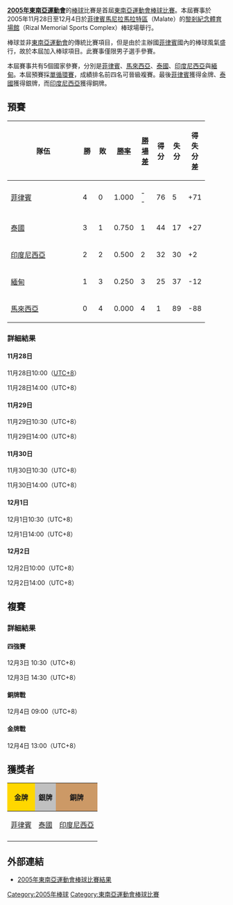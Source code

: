 {{Unreferenced |time=2008-05-06T07:09:03+00:00 }}
'''[[2005年東南亞運動會|2005年東南亞運動會]]'''的[[棒球|棒球]]比賽是首屆[[東南亞運動會棒球比賽|東南亞運動會棒球比賽]]。本屆賽事於2005年11月28日至12月4日於[[菲律賓|菲律賓]][[馬尼拉|馬尼拉]][[馬拉特區|馬拉特區]]（Malate）的[[黎剎紀念體育場館|黎剎紀念體育場館]]（Rizal Memorial Sports Complex）棒球場舉行。

棒球並非[[東南亞運動會|東南亞運動會]]的傳統比賽項目，但是由於主辦國[[菲律賓|菲律賓]]國內的棒球風氣盛行，故於本屆加入棒球項目。此賽事僅限男子選手參賽。

本屆賽事共有5個國家參賽，分別是[[菲律賓|菲律賓]]、[[馬來西亞|馬來西亞]]、[[泰國|泰國]]、[[印度尼西亞|印度尼西亞]]與[[緬甸|緬甸]]。本屆預賽採[[循環賽|單循環賽]]，成績排名前四名可晉級複賽。最後[[菲律賓|菲律賓]]獲得金牌、[[泰國|泰國]]獲得銀牌，而[[印度尼西亞|印度尼西亞]]獲得銅牌。

== 預賽 ==
{|class=wikitable
|-
!width=150px|隊伍 !!width=20px| 勝 !!width=20px| 敗 !!width=45px| [[勝率|勝率]] !!width=20px| [[勝場差|勝場差]] !!width=20px| 得分 !!width=20px| 失分 !!width=20px| 得失分差
|-align=center
|align=left|{{flagicon|PHI}} [[菲律賓棒球代表隊|菲律賓]] || 4 || 0 || 1.000 || -- || 76 || 5 || +71
|-align=center 
|align=left|{{flagicon|THA}} [[泰國棒球代表隊|泰國]] || 3 || 1 || 0.750 || 1 || 44 || 17 || +27
|-align=center 
|align=left|{{flagicon|INA}} [[印度尼西亞棒球代表隊|印度尼西亞]] || 2 || 2 || 0.500 || 2 || 32 || 30 || +2
|-align=center
|align=left|{{flagicon|MYA}} [[緬甸棒球代表隊|緬甸]] || 1 || 3 || 0.250 || 3 || 25 || 37 || -12
|-align=center
|align=left|{{flagicon|MAS}} [[馬來西亞棒球代表隊|馬來西亞]] || 0 || 4 || 0.000 || 4 || 1 || 89 || -88
|}

=== 詳細結果 ===
==== 11月28日 ====
11月28日10:00（[[UTC+8|UTC+8]]）
{{棒球比賽9局記分板
| 先攻={{flagicon|MAS}} [[馬來西亞棒球代表隊|馬來西亞]]
| R1=0 | R2=0 | R3=0 | R4=0 | R5=0 | R6= | R7= | R8= | R9= | RR=0 | RH=0 | RE=4
| 後攻={{flagicon|PHI}} [[菲律賓棒球代表隊|菲律賓]]
| H1=5 | H2=22 | H3=5 | H4=6 | H5=X | H6= | H7= | H8= | H9= | HR=38 | HH=24 | HE=1
| W=Orillana, Joseph | L=Walloon
| SV= | HRs=Francisco, Cuyugan, Roxas | GWRBI= | ATT= | Hours= | Mins=
}}

11月28日14:00（UTC+8）
{{棒球比賽9局記分板
| 先攻={{flagicon|INA}} [[印度尼西亞棒球代表隊|印度尼西亞]]
| R1=0 | R2=2 | R3=0 | R4=0 | R5=2 | R6=1 | R7=0 | R8=0 | R9=1 | RR=6 | RH=7 | RE=7
| 後攻={{flagicon|THA}} [[泰國棒球代表隊|泰國]]
| H1=1 | H2=0 | H3=3 | H4=0 | H5=3 | H6=6 | H7=1 | H8=0 | H9=X | HR=14 | HH=12 | HE=2
| W=Krissada | L=Effenoy Alimad
| SV= | HRs= | GWRBI= | ATT= | Hours= | Mins=
}}

==== 11月29日 ====
11月29日10:30（UTC+8）
{{棒球比賽9局記分板
| 先攻={{flagicon|INA}} [[印度尼西亞棒球代表隊|印度尼西亞]]
| R1=0 | R2=0 | R3=2 | R4=0 | R5=1 | R6=0 | R7=0 | R8=2 | R9=0 | RR=5 | RH=8 | RE=2
| 後攻={{flagicon|PHI}} [[菲律賓棒球代表隊|菲律賓]]
| H1=3 | H2=1 | H3=2 | H4=0 | H5=1 | H6=0 | H7=4 | H8=0 | H9=X | HR=11 | HH=10 | HE=2
| W= Binarao, Ernesto | L= Yudharana, Chindy
| SV= | HRs= | GWRBI= | ATT= | Hours= | Mins=
}}

11月29日14:00（UTC+8）
{{棒球比賽9局記分板
| 先攻={{flagicon|MYA}} [[緬甸棒球代表隊|緬甸]]
| R1=5 | R2=0 | R3=0 | R4=1 | R5=4 | R6=9 | R7= | R8= | R9= | RR=19 | RH=14 | RE=0
| 後攻={{flagicon|MAS}} [[馬來西亞棒球代表隊|馬來西亞]]
| H1=1 | H2=0 | H3=0 | H4=0 | H5=0 | H6=0 | H7= | H8= | H9= | HR=1 | HH=1 | HE=2
| W= Kyaw (2X) Tun| L=Wai Loon
| SV= | HRs= | GWRBI= | ATT= | Hours= | Mins=
}}

==== 11月30日 ====
11月30日10:30（UTC+8）
{{棒球比賽9局記分板
| 先攻={{flagicon|THA}} [[泰國棒球代表隊|泰國]]
| R1=2 | R2=3 | R3=6 | R4=3 | R5=0 | R6=0 | R7=3 | R8= | R9= | RR=17 | RH=15 | RE=0
| 後攻={{flagicon|MAS}} [[馬來西亞棒球代表隊|馬來西亞]]
| H1=0 | H2=0 | H3=0 | H4=0 | H5=0 | H6=0 | H7=0 | H8= | H9= | HR=0 | HH=3 | HE=5
| W=Chanatip Thongbai | L=Amrizal
| SV= | HRs= Sarda (2x) Boonying | GWRBI= | ATT= | Hours= | Mins=
}}

11月30日14:00（UTC+8）
{{棒球比賽9局記分板
| 先攻={{flagicon|PHI}} [[菲律賓棒球代表隊|菲律賓]]
| R1=5 | R2=5 | R3=2 | R4=1 | R5=4 | R6= | R7= | R8= | R9= | RR=17 | RH=17 | RE=0
| 後攻={{flagicon|MYA}} [[緬甸棒球代表隊|緬甸]]
| H1=0 | H2=0 | H3=0 | H4=0 | H5=0 | H6= | H7= | H8= | H9= | HR=0 | HH=0 | HE=1
| W= BATUTO, ROEL| L=KYAW TUN
| SV= | HRs= | GWRBI= | ATT= | Hours= | Mins=
}}

==== 12月1日 ====
12月1日10:30（UTC+8）
{{棒球比賽9局記分板
| 先攻={{flagicon|MAS}} [[馬來西亞棒球代表隊|馬來西亞]]
| R1=0 | R2=0 | R3=0 | R4=0 | R5=0 | R6= | R7= | R8= | R9= | RR=0 | RH=3 | RE=2
| 後攻={{flagicon|INA}} [[印度尼西亞棒球代表隊|印度尼西亞]]
| H1=8 | H2=1 | H3=0 | H4=0 | H5=6X | H6= | H7= | H8= | H9= | HR=15 | HH=15 | HE=2
| W=KURNA TZ | L=AMRIZAL
| SV= | HRs= | GWRBI= | ATT= | Hours= | Mins=
}}

12月1日14:00（UTC+8）
{{棒球比賽9局記分板
| 先攻={{flagicon|THA}} [[泰國棒球代表隊|泰國]]
| R1=1 | R2=0 | R3=0 | R4=1 | R5=7 | R6=0 | R7=1 | R8=3 | R9= | RR=13 | RH=11 | RE=0
| 後攻={{flagicon|MYA}} [[緬甸棒球代表隊|緬甸]]
| H1=0 | H2=0 | H3=1 | H4=0 | H5=0 | H6=0 | H7=0 | H8=0 | H9= | HR=1 | HH=7 | HE=3
| W=NATTAPONG P | L=KYAW MYINT LWU
| SV= | HRs=PANICK, S | GWRBI= | ATT= | Hours= | Mins=
}}

==== 12月2日 ====
12月2日10:00（UTC+8）
{{棒球比賽9局記分板
| 先攻={{flagicon|THA}} [[泰國棒球代表隊|泰國]]
| R1= | R2= | R3= | R4= | R5= | R6= | R7= | R8= | R9= | RR=0 | RH= | RE=
| 後攻={{flagicon|PHI}} [[菲律賓棒球代表隊|菲律賓]]
| H1= | H2= | H3= | H4= | H5= | H6= | H7= | H8= | H9= | HR=10 | HH= | HE=
| W= | L=
| SV= | HRs= | GWRBI= | ATT= | Hours= | Mins=
}}

12月2日14:00（UTC+8）
{{棒球比賽9局記分板
| 先攻={{flagicon|MYA}} [[緬甸棒球代表隊|緬甸]]
| R1=0 | R2=0 | R3=0 | R4=2 | R5=1 | R6=0 | R7=0 | R8=2 | R9=0 | RR=5 | RH=5 | RE=4
| 後攻={{flagicon|INA}} [[印度尼西亞棒球代表隊|印度尼西亞]]
| H1=2 | H2=1 | H3=2 | H4=0 | H5=0 | H6=0 | H7=0 | H8=0 | H9=1X | HR=6 | HH=10 | HE=5
| W=Yudharana, C | L=Kyaw Myint Lwin
| SV= | HRs= | GWRBI= | ATT= | Hours= | Mins=
}}

== 複賽 ==
{{Round4-with third|RD1='''四強賽'''|RD2='''金牌戰'''|Consol='''銅牌戰'''
<!--Date-Time|Team 1|Score 1|Team 2|Score 2 -->
<!--Classification round  -->
|12月3日 14:30  | {{flagicon|INA}} [[印度尼西亞棒球代表隊|印度尼西亞]] | 4 | {{flagicon|THA}} [[泰國棒球代表隊|泰國]] | 12
|12月3日 10:30  | {{flagicon|MYA}} [[緬甸棒球代表隊|緬甸]] | 1 | {{flagicon|PHI}} [[菲律賓棒球代表隊|菲律賓]] | 9

<!--1st place  -->
|12月4日 13:00  | {{flagicon|THA}} [[泰國棒球代表隊|泰國]] | 0 | {{flagicon|PHI}} [[菲律賓棒球代表隊|菲律賓]] | 11

<!--3rd place -->
|12月4日 09:00  | {{flagicon|INA}} [[印度尼西亞棒球代表隊|印度尼西亞]] | 3 | {{flagicon|MYA}} [[緬甸棒球代表隊|緬甸]] | 2
}}

=== 詳細結果 ===
==== 四強賽 ====
12月3日 10:30（UTC+8）
{{棒球比賽9局記分板
| 先攻={{flagicon|MYA}} [[緬甸棒球代表隊|緬甸]]
| R1=0 | R2=0 | R3=1 | R4=0 | R5=0 | R6=0 | R7=0 | R8=0 | R9=0 | RR=1 | RH=0 | RE=2
| 後攻={{flagicon|PHI}} [[菲律賓棒球代表隊|菲律賓]]
| H1=0 | H2=0 | H3=0 | H4=4 | H5=0 | H6=1 | H7=4 | H8=0 | H9=X | HR=9 | HH=16 | HE=2
| W=LABRADOR | L=CHIT Khine Oo
| SV= | HRs= | GWRBI= | ATT= | Hours= | Mins=
}}

12月3日 14:30（UTC+8）
{{棒球比賽9局記分板
| 先攻={{flagicon|INA}} [[印度尼西亞棒球代表隊|印度尼西亞]]
| R1=1 | R2=0 | R3=1 | R4=0 | R5=0 | R6=0 | R7=0 | R8=1 | R9=1 | RR=4 | RH=7 | RE=1
| 後攻={{flagicon|THA}} [[泰國棒球代表隊|泰國]]
| H1=0 | H2=0 | H3=1 | H4=0 | H5=1 | H6=3 | H7=5 | H8=2 | H9=X | HR=12 | HH=15 | HE=2
| W=KRISSADA HEEPTHONG | L=YUDHARANA,CHINDY
| SV= | HRs= SAKDA,N. | GWRBI= | ATT= | Hours= | Mins=
}}

==== 銅牌戰 ====
12月4日 09:00（UTC+8）
{{棒球比賽9局記分板
| 先攻={{flagicon|INA}} [[印度尼西亞棒球代表隊|印度尼西亞]]
| R1=1 | R2=0 | R3=0 | R4=0 | R5=0 | R6=1 | R7=0 | R8=1 | R9=0 | RR=3 | RH=6 | RE=1
| 後攻={{flagicon|MYA}} [[緬甸棒球代表隊|緬甸]]
| H1=1 | H2=0 | H3=0 | H4=0 | H5=0 | H6=0 | H7=0 | H8=0 | H9=1 | HR=2 | HH=4 | HE=3
| W=Effendy, Ahmad | L=
| SV= | HRs= | GWRBI= | ATT= | Hours= | Mins=
}}

==== 金牌戰 ====
12月4日 13:00（UTC+8）
{{棒球比賽9局記分板
| 先攻={{flagicon|THA}} [[泰國棒球代表隊|泰國]]
| R1=0 | R2=0 | R3=0 | R4=0 | R5=0 | R6=1 | R7=0 | R8=0 | R9= | RR=0 | RH=5 | RE=3
| 後攻={{flagicon|PHI}} [[菲律賓棒球代表隊|菲律賓]]
| H1=0 | H2=2 | H3=0 | H4=3 | H5=0 | H6=0 | H7=0 | H8=6X | H9= | HR=11 | HH=12 | HE=2
| W=Ernesto Binarao | L=Krissada Heepyhong
| SV= | HRs= | GWRBI= | ATT= | Hours= | Mins=
}}

== 獲獎者 ==
{| class="wikitable"
! style="background: gold" | 金牌
! style="background: silver" | 銀牌
! style="background: #cc9966" | 銅牌
|-
| {{flagicon|PHI}} [[菲律賓棒球代表隊|菲律賓]]
| {{flagicon|THA}} [[泰國棒球代表隊|泰國]]
| {{flagicon|INA}} [[印度尼西亞棒球代表隊|印度尼西亞]]
|-
|}

== 外部連結 ==
*{{en icon}}[https://archive.is/20061231034608/http://results.2005seagames.com.ph/baseball/results.asp 2005年東南亞運動會棒球比賽結果]

{{東南亞運動會棒球比賽}}

[[Category:2005年棒球|Category:2005年棒球]]
[[Category:東南亞運動會棒球比賽|Category:東南亞運動會棒球比賽]]